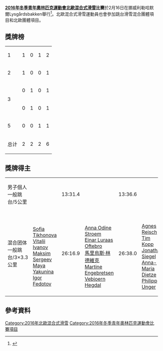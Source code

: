 {{Infobox Olympic event
|event       = 北歐混合式滑雪
|games       = 2016年冬季青年
|image       = [[Image:Nordic_combined_pictogram.svg|80px]]
|venue       = 挪威利勒哈默爾Lysgårdsbakken
|dates       = 2月16日
|competitors = 20（<small>配額限制</small>）
|nations     = 
|prev        = [[2012年冬季青年奧林匹克運動會北歐混合式滑雪比賽|2012]]
|next        = [[2020年冬季青年奧林匹克運動會北歐混合式滑雪比賽|2020]]
}}

'''[[2016年冬季青年奧林匹克運動會|2016年冬季青年奧林匹克運動會]][[北歐混合式滑雪|北歐混合式滑雪]]比賽'''於2月16日在挪威利勒哈默爾Lysgårdsbakken舉行<ref>{{Cite web |url=http://www.lillehammer2016.com/Venues |title=Lillehammer 2016 venues |accessdate=2016-02-12 |archive-date=2015-11-23 |archive-url=https://web.archive.org/web/20151123042326/http://www.lillehammer2016.com/Venues |dead-url=no }}</ref>。北歐混合式滑雪運動員也會參加跳台滑雪混合團體項目和北歐團體項目。

==獎牌榜==
{| {{RankedMedalTable|class=wikitable sortable}}
|-
| 1 ||align=left| {{flagIOCteam|GER|2016年冬季青年}} || 1 || 0 || 1 || 2
|-
| 2 ||align=left| {{flagIOCteam|RUS|2016年冬季青年}} || 1 || 0 || 0 || 1
|-
| rowspan=2|3 ||align=left| {{flagIOCteam|NOR|2016年冬季青年}} || 0 || 1 || 0 || 1
|-
| align=left| {{flagIOCteam|USA|2016年冬季青年}} || 0 || 1 || 0 || 1
|-
| 5 ||align=left| {{flagIOCteam|CZE|2016年冬季青年}} || 0 || 0 || 1 || 1
|- class="sortbottom"
!colspan=2| 总计 || 2 || 2 || 2 || 6
|}

==獎牌得主==
{| {{MedalistTable|type=項目|columns=2|labelwidth=130}}
|-
| 男子個人一般跳台/5公里
| {{flagIOCmedalist|[[Tim_Kopp|Tim Kopp]]|GER|2016年冬季青年}} || 13:31.4
| {{flagIOCmedalist|[[Ben_Loomis|Ben Loomis]]|USA|2016年冬季青年}} || 13:36.6
| {{flagIOCmedalist|[[Ondřej_Pažout|Ondřej Pažout]]|CZE|2016年冬季青年}} || 13:39.3
|-
| 混合团体一般跳台/3×3.3公里
| {{flagIOCteam|RUS|2016年冬季青年}}<br>[[Sofia_Tikhonova|Sofia Tikhonova]]<br>[[Vitalii_Ivanov|Vitalii Ivanov]]<bR>[[Maksim_Sergeev|Maksim Sergeev]]<br>[[Maya_Yakunina|Maya Yakunina]]<br>[[Igor_Fedotov|Igor Fedotov]] || 26:16.9
| {{flagIOCteam|NOR|2016年冬季青年}}<br>[[Anna_Odine_Stroem|Anna Odine Stroem]]<br>[[Einar_Luraas_Oftebro|Einar Luraas Oftebro]]<br>[[馬里烏斯·林德維克|馬里烏斯·林德維克]]<br>[[Martine_Engebretsen|Martine Engebretsen]]<br>[[Vebjoern_Hegdal|Vebjoern Hegdal]] || 26:38.0
| {{flagIOCteam|GER|2016年冬季青年}}<br>[[Agnes_Reisch|Agnes Reisch]]<br>[[Tim_Kopp|Tim Kopp]]<br>[[Jonathan_Siegel|Jonathan Siegel]]<br>[[Anna-Maria_Dietze|Anna-Maria Dietze]]<br>[[Philipp_Unger|Philipp Unger]] || 26:38.4
|}

==參考資料==
{{reflist}}

{{2016年冬季青年奧林匹克運動會項目}}
{{青年奧林匹克運動會北歐混合式滑雪比賽}}

[[Category:2016年北歐混合式滑雪|Category:2016年北歐混合式滑雪]]
[[Category:2016年冬季青年奧林匹克運動會比賽項目|Category:2016年冬季青年奧林匹克運動會比賽項目]]